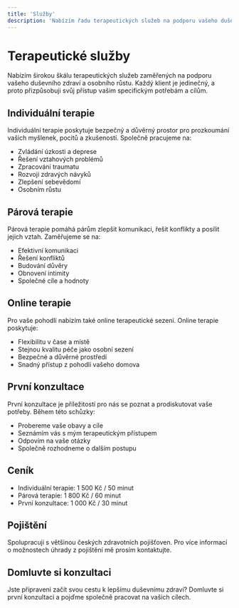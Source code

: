 ```yaml
---
title: 'Služby'
description: 'Nabízím řadu terapeutických služeb na podporu vašeho duševního zdraví a osobního růstu.'
---
```


# Terapeutické služby

Nabízím širokou škálu terapeutických služeb zaměřených na podporu vašeho duševního zdraví a osobního růstu. Každý klient je jedinečný, a proto přizpůsobuji svůj přístup vašim specifickým potřebám a cílům.

## Individuální terapie

Individuální terapie poskytuje bezpečný a důvěrný prostor pro prozkoumání vašich myšlenek, pocitů a zkušeností. Společně pracujeme na:

- Zvládání úzkosti a deprese
- Řešení vztahových problémů
- Zpracování traumatu
- Rozvoji zdravých návyků
- Zlepšení sebevědomí
- Osobním růstu

## Párová terapie

Párová terapie pomáhá párům zlepšit komunikaci, řešit konflikty a posílit jejich vztah. Zaměřujeme se na:

- Efektivní komunikaci
- Řešení konfliktů
- Budování důvěry
- Obnovení intimity
- Společné cíle a hodnoty

## Online terapie

Pro vaše pohodlí nabízím také online terapeutické sezení. Online terapie poskytuje:

- Flexibilitu v čase a místě
- Stejnou kvalitu péče jako osobní sezení
- Bezpečné a důvěrné prostředí
- Snadný přístup z pohodlí vašeho domova

## První konzultace

První konzultace je příležitostí pro nás se poznat a prodiskutovat vaše potřeby. Během této schůzky:

- Probereme vaše obavy a cíle
- Seznámím vás s mým terapeutickým přístupem
- Odpovím na vaše otázky
- Společně rozhodneme o dalším postupu

## Ceník

- Individuální terapie: 1 500 Kč / 50 minut
- Párová terapie: 1 800 Kč / 60 minut
- První konzultace: 1 000 Kč / 30 minut

## Pojištění

Spolupracuji s většinou českých zdravotních pojišťoven. Pro více informací o možnostech úhrady z pojištění mě prosím kontaktujte.

## Domluvte si konzultaci

Jste připraveni začít svou cestu k lepšímu duševnímu zdraví? Domluvte si první konzultaci a pojďme společně pracovat na vašich cílech. 